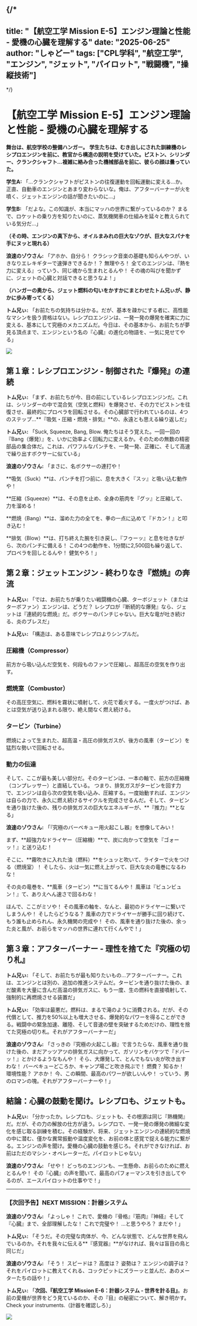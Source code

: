 
{/*
---
title: "【航空工学 Mission E-5】エンジン理論と性能 - 愛機の心臓を理解する"
date: "2025-06-25"
author: "しゃどー"
tags: ["CPL学科", "航空工学", "エンジン", "ジェット", "パイロット", "戦闘機", "操縦技術"]
---
*/}

# 【航空工学 Mission E-5】エンジン理論と性能 - 愛機の心臓を理解する

**舞台は、航空学校の整備ハンガー。**
**学生たちは、むき出しにされた訓練機のレシプロエンジンを前に、教官から構造の説明を受けていた。ピストン、シリンダー、クランクシャフト…複雑に絡み合った機械部品を前に、彼らの顔は曇っていた。**

**学生A:** 「…クランクシャフトがピストンの往復運動を回転運動に変える…か。正直、自動車のエンジンとあまり変わらないな。俺は、アフターバーナーが火を噴く、ジェットエンジンの話が聞きたいのに…」

**学生B:** 「だよな。この知識が、本当にマッハの世界に繋がっているのか？ まるで、ロケットの乗り方を知りたいのに、蒸気機関車の仕組みを延々と教えられている気分だ…」

**（その時、エンジンの真下から、オイルまみれの巨大なゾウが、巨大なスパナを手にヌッと現れる）**

**浪速のゾウさん:** 「アホか、自分ら！ クラシック音楽の基礎も知らんやつが、いきなりエレキギターで速弾きできるか！？ 無理やろ！ 全てのエンジンは、<Highlight>『熱を力に変える』っていう、同じ魂から生まれとるんや！</Highlight> その魂の叫びを聞かずに、ジェットの心臓と対話できると思うなよ！」

**（ハンガーの奥から、ジェット燃料の匂いをかすかにまとわせたトム兄ぃが、静かに歩み寄ってくる）**

**トム兄ぃ:** 「お前たちの気持ちは分かる。だが、基本を疎かにする者に、高性能なマシンを扱う資格はない。レシプロエンジンは、一発一発の爆発を確実に力に変える、基本にして究極のメカニズムだ。今日は、その基本から、お前たちが夢見る頂点まで、エンジンという名の『心臓』の進化の物語を、一気に見せてやる」

<Image
  src="/images/ContentImages/Jet_Engine_Cutaway.jpg"
  width={600}
  height={350}
/>

## 第１章：レシプロエンジン - 制御された『爆発』の連続

**トム兄ぃ:** 「まず、お前たちが今、目の前にしているレシプロエンジンだ。これは、シリンダーの中で混合気（空気と燃料）を爆発させ、その力でピストンを往復させ、最終的にプロペラを回転させる。その心臓部で行われているのは、4つのステップ…**『吸気・圧縮・燃焼・排気』**の、永遠とも思える繰り返しだ」

**トム兄ぃ:** 「Suck, Squeeze, Bang, Blow. 俺たちはそう覚えた。一回一回の『Bang（爆発）』を、いかに効率よく回転力に変えるか。そのための無数の精密部品の集合体だ。これは、<Highlight>パワフルなパンチを、一発一発、正確に、そして高速で繰り出すボクサー</Highlight>に似ている」

**浪速のゾウさん:** 「<Highlight>まさに、名ボクサーの連打や！</Highlight>

**吸気（Suck）**は、パンチを打つ前に、息を大きく『スッ』と吸い込む動作や！

**圧縮（Squeeze）**は、その息を止め、全身の筋肉を『グッ』と圧縮して、力を溜める！

**燃焼（Bang）**は、溜めた力の全てを、拳の一点に込めて『ドカン！』と叩き込む！

**排気（Blow）**は、打ち終えた腕を引き戻し、『フゥーッ』と息を吐きながら、次のパンチに備える！
この4つの動作を、1分間に2,500回も繰り返して、プロペラを回しとるんや！ 健気やろ！」

## 第２章：ジェットエンジン - 終わりなき『燃焼』の奔流

**トム兄ぃ:** 「では、お前たちが乗りたい戦闘機の心臓、ターボジェット（またはターボファン）エンジンは、どうだ？ レシプロが『断続的な爆発』なら、ジェットは<Highlight>『連続的な燃焼』</Highlight>だ。ボクサーのパンチじゃない。巨大な竜が吐き続ける、炎のブレスだ」

**トム兄ぃ:** 「構造は、ある意味でレシプロよりシンプルだ。

### 圧縮機（Compressor）
前方から吸い込んだ空気を、何段ものファンで圧縮し、超高圧の空気を作り出す。

### 燃焼室（Combustor）
その高圧空気に、燃料を霧状に噴射して、火花で着火する。一度火がつけば、あとは空気が送り込まれる限り、絶え間なく燃え続ける。

### タービン（Turbine）
燃焼によって生まれた、超高温・高圧の排気ガスが、後方の風車（タービン）を猛烈な勢いで回転させる。

### 動力の伝達
そして、ここが最も美しい部分だ。そのタービンは、一本の軸で、前方の圧縮機（コンプレッサー）と直結している。 つまり、排気ガスがタービンを回す力で、エンジンは自ら次の空気を吸い込み、圧縮する。一度始動すれば、エンジンは自らの力で、永久に燃え続けるサイクルを完成させるんだ。そして、タービンを通り抜けた後の、残りの排気ガスの巨大なエネルギーが、**『推力』**となる」

**浪速のゾウさん:** 「<Highlight>『究極のバーベキュー用火起こし器』</Highlight>を想像してみい！

まず、**超強力なドライヤー（圧縮機）**で、炭に向かって空気を『ゴォーッ！』と送り込む！

そこに、**霧吹きに入れた油（燃料）**をシュッと吹いて、ライターで火をつける（燃焼室）！ そしたら、火は一気に燃え上がって、巨大な炎の竜巻になるわな！

その炎の竜巻を、**風車（タービン）**に当てるんや！ 風車は『ビュンビュン！』て、ありえへん速さで回るわな！

ほんで、ここがミソや！ その風車の軸を、なんと、最初のドライヤーに繋いでしまうんや！ そしたらどうなる？ 風車の力でドライヤーが勝手に回り続けて、もう誰も止められん、永久機関の完成や！ その、風車を通り抜けた後の、余った炎と風が、お前らをマッハの世界に連れて行くんやで！」

## 第３章：アフターバーナー - 理性を捨てた『究極の切り札』

**トム兄ぃ:** 「そして、お前たちが最も知りたいもの…アフターバーナー。これは、エンジンとは別の、追加の推進システムだ。タービンを通り抜けた後の、まだ酸素を大量に含んだ高温の排気ガスに、もう一度、生の燃料を直接噴射して、強制的に再燃焼させる装置だ」

**トム兄ぃ:** 「効率は最悪だ。燃料は、まるで滝のように消費される。だが、その代償として、<Highlight>推力を50%以上も増大させる、爆発的なパワー</Highlight>を得ることができる。戦闘中の緊急加速、離陸、そして音速の壁を突破するためだけの、理性を捨てた究極の切り札。それがアフターバーナーだ」

**浪速のゾウさん:** 「さっきの『究極の火起こし器』で言うたらな、風車を通り抜けた後の、まだアッツアツの排気ガスに向かって、ガソリンをバケツで『ドバーッ！』とかけるようなもんや！ そら、大爆発して、とんでもない炎が吹き出すわな！ バーベキューどころか、キャンプ場ごと吹き飛ぶで！ 燃費？ 知るか！ 環境性能？ アホか！ 今、この瞬間、最高のパワーが欲しいんや！ っていう、男のロマンの塊。それがアフターバーナーや！」

## 結論：心臓の鼓動を聞け。レシプロも、ジェットも。

**トム兄ぃ:** 「分かったか。レシプロも、ジェットも、その根源は同じ『熱機関』だ。だが、その力の解放の仕方が違う。レシプロで、一発一発の爆発の微細な変化を感じ取る訓練を積む。その経験が、将来、ジェットエンジンの連続的な燃焼の中に潜む、僅かな異常振動や温度変化を、お前の体と感覚で捉える能力に繋がる。エンジンの声を聞け。愛機の心臓の鼓動を感じろ。それができなければ、お前はただのマシン・オペレーターだ。パイロットじゃない」

**浪速のゾウさん:** 「せや！ どっちのエンジンも、一生懸命、お前らのために燃えとるんや！ その『心臓』の声を聞いて、最高のパフォーマンスを引き出してやるのが、エースパイロットの仕事やで！」

---

### **【次回予告】NEXT MISSION：計器システム**

**浪速のゾウさん:** 「よっしゃ！ これで、愛機の『骨格』『筋肉』『神経』そして『心臓』まで、全部理解したな！ これで完璧や！ …と思うやろ？ まだや！」

**トム兄ぃ:** 「そうだ。その完璧な肉体が、今、どんな状態で、どんな世界を飛んでいるのか。それを我々に伝える**『感覚器』**がなければ、我々は盲目の鳥と同じだ」

**浪速のゾウさん:** 「そう！ スピードは？ 高度は？ 姿勢は？ エンジンの調子は？ それをパイロットに教えてくれる、コックピットにズラーッと並んだ、あのメーターたちの話や！」

**トム兄ぃ:** 「<Highlight>**次回、『航空工学 Mission E-6：計器システム - 世界を計る目』**</Highlight>。お前の愛機が世界をどう見ているのか、その『目』の秘密について、解き明かす。Check your instruments.（計器を確認しろ）」

<Image
  src="/images/ContentImages/Cockpit_Instruments.jpg"
  width={600}
  height={350}
/>

